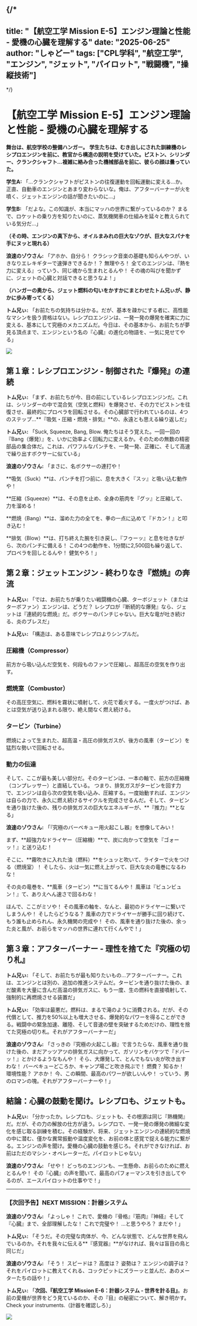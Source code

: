 
{/*
---
title: "【航空工学 Mission E-5】エンジン理論と性能 - 愛機の心臓を理解する"
date: "2025-06-25"
author: "しゃどー"
tags: ["CPL学科", "航空工学", "エンジン", "ジェット", "パイロット", "戦闘機", "操縦技術"]
---
*/}

# 【航空工学 Mission E-5】エンジン理論と性能 - 愛機の心臓を理解する

**舞台は、航空学校の整備ハンガー。**
**学生たちは、むき出しにされた訓練機のレシプロエンジンを前に、教官から構造の説明を受けていた。ピストン、シリンダー、クランクシャフト…複雑に絡み合った機械部品を前に、彼らの顔は曇っていた。**

**学生A:** 「…クランクシャフトがピストンの往復運動を回転運動に変える…か。正直、自動車のエンジンとあまり変わらないな。俺は、アフターバーナーが火を噴く、ジェットエンジンの話が聞きたいのに…」

**学生B:** 「だよな。この知識が、本当にマッハの世界に繋がっているのか？ まるで、ロケットの乗り方を知りたいのに、蒸気機関車の仕組みを延々と教えられている気分だ…」

**（その時、エンジンの真下から、オイルまみれの巨大なゾウが、巨大なスパナを手にヌッと現れる）**

**浪速のゾウさん:** 「アホか、自分ら！ クラシック音楽の基礎も知らんやつが、いきなりエレキギターで速弾きできるか！？ 無理やろ！ 全てのエンジンは、<Highlight>『熱を力に変える』っていう、同じ魂から生まれとるんや！</Highlight> その魂の叫びを聞かずに、ジェットの心臓と対話できると思うなよ！」

**（ハンガーの奥から、ジェット燃料の匂いをかすかにまとわせたトム兄ぃが、静かに歩み寄ってくる）**

**トム兄ぃ:** 「お前たちの気持ちは分かる。だが、基本を疎かにする者に、高性能なマシンを扱う資格はない。レシプロエンジンは、一発一発の爆発を確実に力に変える、基本にして究極のメカニズムだ。今日は、その基本から、お前たちが夢見る頂点まで、エンジンという名の『心臓』の進化の物語を、一気に見せてやる」

<Image
  src="/images/ContentImages/Jet_Engine_Cutaway.jpg"
  width={600}
  height={350}
/>

## 第１章：レシプロエンジン - 制御された『爆発』の連続

**トム兄ぃ:** 「まず、お前たちが今、目の前にしているレシプロエンジンだ。これは、シリンダーの中で混合気（空気と燃料）を爆発させ、その力でピストンを往復させ、最終的にプロペラを回転させる。その心臓部で行われているのは、4つのステップ…**『吸気・圧縮・燃焼・排気』**の、永遠とも思える繰り返しだ」

**トム兄ぃ:** 「Suck, Squeeze, Bang, Blow. 俺たちはそう覚えた。一回一回の『Bang（爆発）』を、いかに効率よく回転力に変えるか。そのための無数の精密部品の集合体だ。これは、<Highlight>パワフルなパンチを、一発一発、正確に、そして高速で繰り出すボクサー</Highlight>に似ている」

**浪速のゾウさん:** 「<Highlight>まさに、名ボクサーの連打や！</Highlight>

**吸気（Suck）**は、パンチを打つ前に、息を大きく『スッ』と吸い込む動作や！

**圧縮（Squeeze）**は、その息を止め、全身の筋肉を『グッ』と圧縮して、力を溜める！

**燃焼（Bang）**は、溜めた力の全てを、拳の一点に込めて『ドカン！』と叩き込む！

**排気（Blow）**は、打ち終えた腕を引き戻し、『フゥーッ』と息を吐きながら、次のパンチに備える！
この4つの動作を、1分間に2,500回も繰り返して、プロペラを回しとるんや！ 健気やろ！」

## 第２章：ジェットエンジン - 終わりなき『燃焼』の奔流

**トム兄ぃ:** 「では、お前たちが乗りたい戦闘機の心臓、ターボジェット（またはターボファン）エンジンは、どうだ？ レシプロが『断続的な爆発』なら、ジェットは<Highlight>『連続的な燃焼』</Highlight>だ。ボクサーのパンチじゃない。巨大な竜が吐き続ける、炎のブレスだ」

**トム兄ぃ:** 「構造は、ある意味でレシプロよりシンプルだ。

### 圧縮機（Compressor）
前方から吸い込んだ空気を、何段ものファンで圧縮し、超高圧の空気を作り出す。

### 燃焼室（Combustor）
その高圧空気に、燃料を霧状に噴射して、火花で着火する。一度火がつけば、あとは空気が送り込まれる限り、絶え間なく燃え続ける。

### タービン（Turbine）
燃焼によって生まれた、超高温・高圧の排気ガスが、後方の風車（タービン）を猛烈な勢いで回転させる。

### 動力の伝達
そして、ここが最も美しい部分だ。そのタービンは、一本の軸で、前方の圧縮機（コンプレッサー）と直結している。 つまり、排気ガスがタービンを回す力で、エンジンは自ら次の空気を吸い込み、圧縮する。一度始動すれば、エンジンは自らの力で、永久に燃え続けるサイクルを完成させるんだ。そして、タービンを通り抜けた後の、残りの排気ガスの巨大なエネルギーが、**『推力』**となる」

**浪速のゾウさん:** 「<Highlight>『究極のバーベキュー用火起こし器』</Highlight>を想像してみい！

まず、**超強力なドライヤー（圧縮機）**で、炭に向かって空気を『ゴォーッ！』と送り込む！

そこに、**霧吹きに入れた油（燃料）**をシュッと吹いて、ライターで火をつける（燃焼室）！ そしたら、火は一気に燃え上がって、巨大な炎の竜巻になるわな！

その炎の竜巻を、**風車（タービン）**に当てるんや！ 風車は『ビュンビュン！』て、ありえへん速さで回るわな！

ほんで、ここがミソや！ その風車の軸を、なんと、最初のドライヤーに繋いでしまうんや！ そしたらどうなる？ 風車の力でドライヤーが勝手に回り続けて、もう誰も止められん、永久機関の完成や！ その、風車を通り抜けた後の、余った炎と風が、お前らをマッハの世界に連れて行くんやで！」

## 第３章：アフターバーナー - 理性を捨てた『究極の切り札』

**トム兄ぃ:** 「そして、お前たちが最も知りたいもの…アフターバーナー。これは、エンジンとは別の、追加の推進システムだ。タービンを通り抜けた後の、まだ酸素を大量に含んだ高温の排気ガスに、もう一度、生の燃料を直接噴射して、強制的に再燃焼させる装置だ」

**トム兄ぃ:** 「効率は最悪だ。燃料は、まるで滝のように消費される。だが、その代償として、<Highlight>推力を50%以上も増大させる、爆発的なパワー</Highlight>を得ることができる。戦闘中の緊急加速、離陸、そして音速の壁を突破するためだけの、理性を捨てた究極の切り札。それがアフターバーナーだ」

**浪速のゾウさん:** 「さっきの『究極の火起こし器』で言うたらな、風車を通り抜けた後の、まだアッツアツの排気ガスに向かって、ガソリンをバケツで『ドバーッ！』とかけるようなもんや！ そら、大爆発して、とんでもない炎が吹き出すわな！ バーベキューどころか、キャンプ場ごと吹き飛ぶで！ 燃費？ 知るか！ 環境性能？ アホか！ 今、この瞬間、最高のパワーが欲しいんや！ っていう、男のロマンの塊。それがアフターバーナーや！」

## 結論：心臓の鼓動を聞け。レシプロも、ジェットも。

**トム兄ぃ:** 「分かったか。レシプロも、ジェットも、その根源は同じ『熱機関』だ。だが、その力の解放の仕方が違う。レシプロで、一発一発の爆発の微細な変化を感じ取る訓練を積む。その経験が、将来、ジェットエンジンの連続的な燃焼の中に潜む、僅かな異常振動や温度変化を、お前の体と感覚で捉える能力に繋がる。エンジンの声を聞け。愛機の心臓の鼓動を感じろ。それができなければ、お前はただのマシン・オペレーターだ。パイロットじゃない」

**浪速のゾウさん:** 「せや！ どっちのエンジンも、一生懸命、お前らのために燃えとるんや！ その『心臓』の声を聞いて、最高のパフォーマンスを引き出してやるのが、エースパイロットの仕事やで！」

---

### **【次回予告】NEXT MISSION：計器システム**

**浪速のゾウさん:** 「よっしゃ！ これで、愛機の『骨格』『筋肉』『神経』そして『心臓』まで、全部理解したな！ これで完璧や！ …と思うやろ？ まだや！」

**トム兄ぃ:** 「そうだ。その完璧な肉体が、今、どんな状態で、どんな世界を飛んでいるのか。それを我々に伝える**『感覚器』**がなければ、我々は盲目の鳥と同じだ」

**浪速のゾウさん:** 「そう！ スピードは？ 高度は？ 姿勢は？ エンジンの調子は？ それをパイロットに教えてくれる、コックピットにズラーッと並んだ、あのメーターたちの話や！」

**トム兄ぃ:** 「<Highlight>**次回、『航空工学 Mission E-6：計器システム - 世界を計る目』**</Highlight>。お前の愛機が世界をどう見ているのか、その『目』の秘密について、解き明かす。Check your instruments.（計器を確認しろ）」

<Image
  src="/images/ContentImages/Cockpit_Instruments.jpg"
  width={600}
  height={350}
/>

